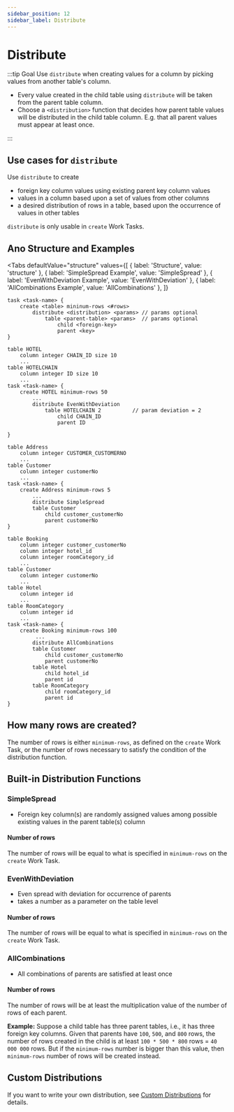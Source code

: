 ```yaml
---
sidebar_position: 12
sidebar_label: Distribute
---
```



# Distribute

:::tip Goal
Use `distribute` when creating values for a column by picking values from another table's column.

- Every value created in the child table using `distribute` will be taken from the parent table column.
- Choose a `<distribution>` function that decides how parent table values will be distributed in the child table column. E.g. that all parent values must appear at least once.

:::

## Use cases for `distribute`

Use `distribute` to create

- foreign key column values using existing parent key column values
- values in a column based upon a set of values from other columns
- a desired distribution of rows in a table, based upon the occurrence of values in other tables

`distribute` is only usable in `create` Work Tasks.

## Ano Structure and Examples

<Tabs
  defaultValue="structure"
  values={[
    { label: 'Structure', value: 'structure' },
	{ label: 'SimpleSpread Example', value: 'SimpleSpread' },
	{ label: 'EvenWithDeviation Example', value: 'EvenWithDeviation' },
	{ label: 'AllCombinations Example', value: 'AllCombinations' },
  ]}
>

<TabItem value="structure">

```ano
task <task-name> {
    create <table> mininum-rows <#rows>
        distribute <distribution> <params> // params optional
            table <parent-table> <params>  // params optional
                child <foreign-key>
                parent <key>
}
```

</TabItem>

<TabItem value="EvenWithDeviation">

```ano
table HOTEL
    column integer CHAIN_ID size 10
    ...
table HOTELCHAIN
    column integer ID size 10
    ...
task <task-name> {
    create HOTEL minimum-rows 50
        ...
        distribute EvenWithDeviation
            table HOTELCHAIN 2          // param deviation = 2
                child CHAIN_ID
                parent ID

}
```

</TabItem>

<TabItem value="SimpleSpread">

```ano
table Address
    column integer CUSTOMER_CUSTOMERNO
    ...
table Customer
    column integer customerNo
    ...
task <task-name> {
	create Address minimum-rows 5
        ...
		distribute SimpleSpread
		table Customer
			child customer_customerNo
			parent customerNo
}
```

</TabItem>

<TabItem value="AllCombinations">

```ano
table Booking
    column integer customer_customerNo
    column integer hotel_id
    column integer roomCategory_id
    ...
table Customer
    column integer customerNo
    ...
table Hotel
	column integer id
    ...
table RoomCategory
    column integer id
    ...
task <task-name> {
	create Booking minimum-rows 100
         ...
		distribute AllCombinations
		table Customer
			child customer_customerNo
			parent customerNo
		table Hotel
			child hotel_id
			parent id
		table RoomCategory
			child roomCategory_id
			parent id
}
```

</TabItem>

</Tabs>

## How many rows are created?

The number of rows is either `minimum-rows`, as defined on the `create` Work Task, or the number of rows necessary to satisfy the condition of the distribution function.

## Built-in Distribution Functions

### SimpleSpread

- Foreign key column(s) are randomly assigned values among possible existing values in the parent table(s) column

#### Number of rows

The number of rows will be equal to what is specified in `minimum-rows` on the `create` Work Task.

### EvenWithDeviation

- Even spread with deviation for occurrence of parents
- takes a number as a parameter on the table level

#### Number of rows

The number of rows will be equal to what is specified in `minimum-rows` on the `create` Work Task.

### AllCombinations

- All combinations of parents are satisfied at least once

#### Number of rows

The number of rows will be at least the multiplication value of the number of rows of each parent.

**Example:** Suppose a child table has three parent tables, i.e., it has three foreign key columns. Given that parents have `100`, `500`, and `800` rows, the number of rows created in the child is at least `100 * 500 * 800` rows = `40 000 000` rows.
But if the `minimum-rows` number is bigger than this value, then `minimum-rows` number of rows will be created instead.

## Custom Distributions

If you want to write your own distribution, see [Custom Distributions](../custom-code/custom-distributions) for details.
